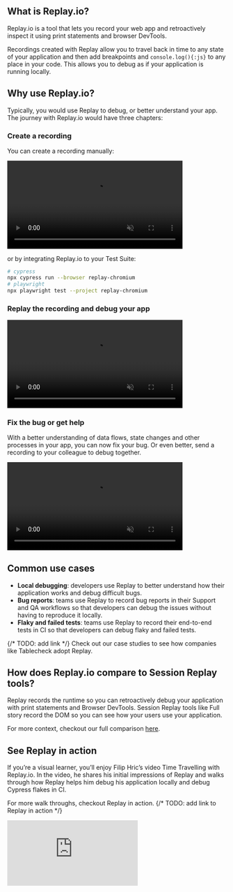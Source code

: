 
## What is Replay.io?
Replay.io is a tool that lets you record your web app and retroactively inspect it using print statements and browser DevTools. 

Recordings created with Replay allow you to travel back in time to any state of your application and then add breakpoints and `console.log(){:js}` to any place in your code. This allows you to debug as if your application is running locally. 

## Why use Replay.io?
Typically, you would use Replay to debug, or better understand your app. The journey with Replay.io would have three chapters:
<Steps>
### Create a recording
You can create a recording manually:

<video autoPlay muted loop width="80%" className="p-4">
  <source src='/media/record-replay.mp4' type="video/mp4" />
</video>

or by integrating Replay.io to your Test Suite:
```bash
# cypress
npx cypress run --browser replay-chromium
# playwright
npx playwright test --project replay-chromium
```
### Replay the recording and debug your app
<video autoPlay muted loop width="80%" className="p-4">
  <source src='/media/replay-dashboard.mp4' type="video/mp4" />
</video>

### Fix the bug or get help
With a better understanding of data flows, state changes and other processes in your app, you can now fix your bug. Or even better, send a recording to your colleague to debug together.

<video autoPlay muted loop width="80%" className="p-4">
  <source src='/media/share.mp4' type="video/mp4" />
</video>
</Steps>

## Common use cases
- <Icon><DesktopCursor /></Icon> **Local debugging**: developers use Replay to better understand how their application works and debug difficult bugs.
- <Icon><Bug /></Icon> **Bug reports**: teams use Replay to record bug reports in their Support and QA workflows so that developers can debug the issues without having to reproduce it locally.
- <Icon><TestTube /></Icon> **Flaky and failed tests**: teams use Replay to record their end-to-end tests in CI so that developers can debug flaky and failed tests.

{/* TODO: add link */}
<Callout type="default" emoji="💡">
Check out our case studies to see how companies like Tablecheck adopt Replay.
</Callout>

## How does Replay.io compare to Session Replay tools?
Replay records the runtime so you can retroactively debug your application with print statements and Browser DevTools. Session Replay tools like Full story record the DOM so you can see how your users use your application.

For more context, checkout our full comparison [here](https://docs.replay.io/case-studies-and-comparisons/replay-vs.-session-replay).

## See Replay in action
If you’re a visual learner, you’ll enjoy Filip Hric’s video Time Travelling with Replay.io. In the video, he shares his initial impressions of Replay and walks through how Replay helps him debug his application locally and debug Cypress flakes in CI. 

For more walk throughs, checkout Replay in action. {/* TODO: add link to Replay in action */}

<div className="relative h-0 pb-[56.25%]">
  <iframe src="https://www.youtube.com/embed/puHAiZBdjFw?si=fDYAd1kxhhK5Hu34" title="YouTube video player" frameBorder="0" allow="accelerometer; autoplay; clipboard-write; encrypted-media; gyroscope; picture-in-picture; web-share" allowfullscreen className="absolute top-0 left-0 w-full h-full"></iframe>
</div>